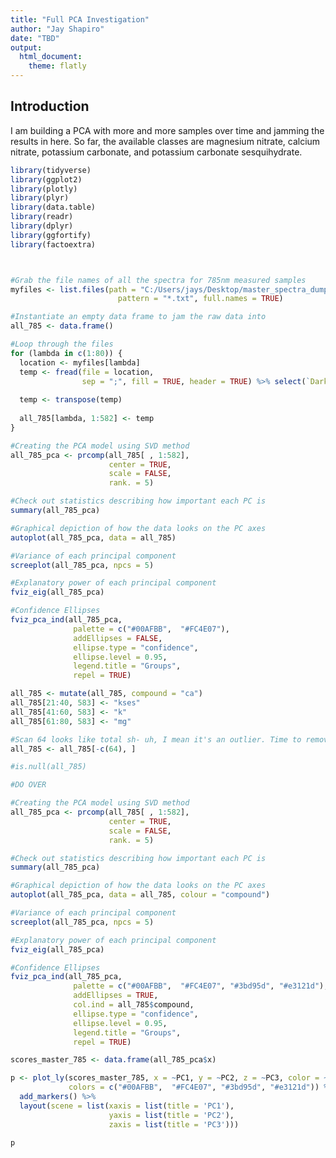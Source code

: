 ---
title: "Full PCA Investigation"
author: "Jay Shapiro"
date: "TBD"
output: 
  html_document:
    theme: flatly
---


## Introduction

I am building a PCA with more and more samples over time and jamming the results in here. So far, the available classes are magnesium nitrate, calcium nitrate, potassium carbonate, and potassium carbonate sesquihydrate.

```{r echo = FALSE, warning = FALSE, message = FALSE}
library(tidyverse)
library(ggplot2)
library(plotly)
library(plyr)
library(data.table)
library(readr)
library(dplyr)
library(ggfortify)
library(factoextra)



#Grab the file names of all the spectra for 785nm measured samples
myfiles <- list.files(path = "C:/Users/jays/Desktop/master_spectra_dump/785", 
                        pattern = "*.txt", full.names = TRUE)

#Instantiate an empty data frame to jam the raw data into
all_785 <- data.frame()

#Loop through the files
for (lambda in c(1:80)) {
  location <- myfiles[lambda]
  temp <- fread(file = location, 
                sep = ";", fill = TRUE, header = TRUE) %>% select(`Dark Subtracted`)
  
  temp <- transpose(temp)
  
  all_785[lambda, 1:582] <- temp
}

#Creating the PCA model using SVD method
all_785_pca <- prcomp(all_785[ , 1:582],
                      center = TRUE,
                      scale = FALSE,
                      rank. = 5)

#Check out statistics describing how important each PC is                       
summary(all_785_pca)

#Graphical depiction of how the data looks on the PC axes
autoplot(all_785_pca, data = all_785)

#Variance of each principal component
screeplot(all_785_pca, npcs = 5)

#Explanatory power of each principal component
fviz_eig(all_785_pca)

#Confidence Ellipses
fviz_pca_ind(all_785_pca,
              palette = c("#00AFBB",  "#FC4E07"),
              addEllipses = FALSE,
              ellipse.type = "confidence",
              ellipse.level = 0.95,
              legend.title = "Groups",
              repel = TRUE)

all_785 <- mutate(all_785, compound = "ca")
all_785[21:40, 583] <- "kses"
all_785[41:60, 583] <- "k"
all_785[61:80, 583] <- "mg"

#Scan 64 looks like total sh- uh, I mean it's an outlier. Time to remove it
all_785 <- all_785[-c(64), ]

#is.null(all_785)

#DO OVER

#Creating the PCA model using SVD method
all_785_pca <- prcomp(all_785[ , 1:582],
                      center = TRUE,
                      scale = FALSE,
                      rank. = 5)

#Check out statistics describing how important each PC is                       
summary(all_785_pca)

#Graphical depiction of how the data looks on the PC axes
autoplot(all_785_pca, data = all_785, colour = "compound")

#Variance of each principal component
screeplot(all_785_pca, npcs = 5)

#Explanatory power of each principal component
fviz_eig(all_785_pca)

#Confidence Ellipses
fviz_pca_ind(all_785_pca,
              palette = c("#00AFBB",  "#FC4E07", "#3bd95d", "#e3121d"),
              addEllipses = TRUE,
              col.ind = all_785$compound,
              ellipse.type = "confidence",
              ellipse.level = 0.95,
              legend.title = "Groups",
              repel = TRUE)

scores_master_785 <- data.frame(all_785_pca$x)  

p <- plot_ly(scores_master_785, x = ~PC1, y = ~PC2, z = ~PC3, color = ~all_785$compound, 
             colors = c("#00AFBB",  "#FC4E07", "#3bd95d", "#e3121d")) %>%
  add_markers() %>%
  layout(scene = list(xaxis = list(title = 'PC1'),
                      yaxis = list(title = 'PC2'),
                      zaxis = list(title = 'PC3')))

p
```
